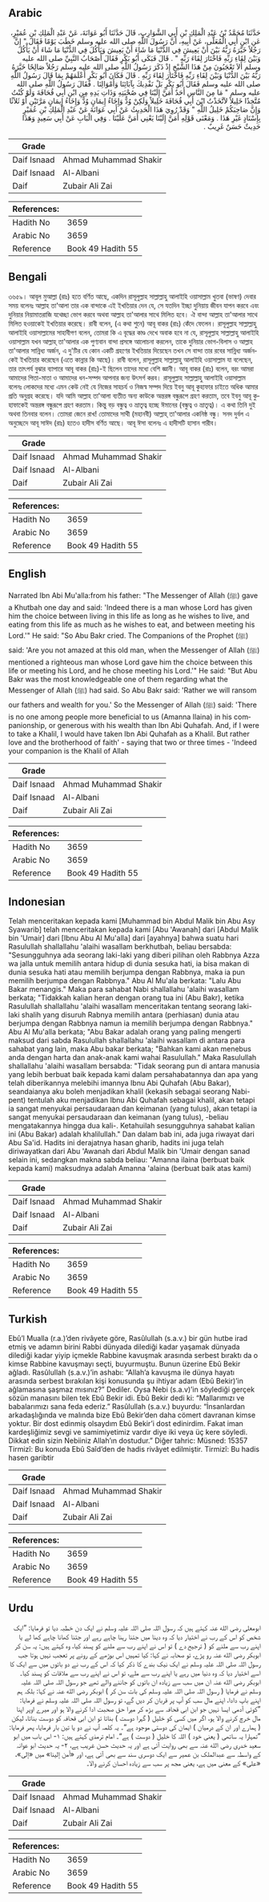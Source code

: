 ## Arabic


<div dir="rtl" lang="ar" style={{fontSize:'larger',backgroundColor:'#f8f9fa',padding:20}}>
حَدَّثَنَا مُحَمَّدُ بْنُ عَبْدِ الْمَلِكِ بْنِ أَبِي الشَّوَارِبِ، قَالَ حَدَّثَنَا أَبُو عَوَانَةَ، عَنْ عَبْدِ الْمَلِكِ بْنِ عُمَيْرٍ، عَنِ ابْنِ أَبِي الْمُعَلَّى، عَنْ أَبِيهِ، أَنَّ رَسُولَ اللَّهِ صلى الله عليه وسلم خَطَبَ يَوْمًا فَقَالَ ‏"‏ إِنَّ رَجُلاً خَيَّرَهُ رَبُّهُ بَيْنَ أَنْ يَعِيشَ فِي الدُّنْيَا مَا شَاءَ أَنْ يَعِيشَ وَيَأْكُلَ فِي الدُّنْيَا مَا شَاءَ أَنْ يَأْكُلَ وَبَيْنَ لِقَاءِ رَبِّهِ فَاخْتَارَ لِقَاءَ رَبِّهِ ‏"‏ ‏.‏ قَالَ فَبَكَى أَبُو بَكْرٍ فَقَالَ أَصْحَابُ النَّبِيِّ صلى الله عليه وسلم أَلاَ تَعْجَبُونَ مِنْ هَذَا الشَّيْخِ إِذْ ذَكَرَ رَسُولُ اللَّهِ صلى الله عليه وسلم رَجُلاً صَالِحًا خَيَّرَهُ رَبُّهُ بَيْنَ الدُّنْيَا وَبَيْنَ لِقَاءِ رَبِّهِ فَاخْتَارَ لِقَاءَ رَبِّهِ ‏.‏ قَالَ فَكَانَ أَبُو بَكْرٍ أَعْلَمَهُمْ بِمَا قَالَ رَسُولُ اللَّهِ صلى الله عليه وسلم فَقَالَ أَبُو بَكْرٍ بَلْ نَفْدِيكَ بِآبَائِنَا وَأَمْوَالِنَا ‏.‏ فَقَالَ رَسُولُ اللَّهِ صلى الله عليه وسلم ‏"‏ مَا مِنَ النَّاسِ أَحَدٌ أَمَنَّ إِلَيْنَا فِي صُحْبَتِهِ وَذَاتِ يَدِهِ مِنِ ابْنِ أَبِي قُحَافَةَ وَلَوْ كُنْتُ مُتَّخِذًا خَلِيلاً لاَتَّخَذْتُ ابْنَ أَبِي قُحَافَةَ خَلِيلاً وَلَكِنْ وُدٌّ وَإِخَاءُ إِيمَانٍ وُدٌّ وَإِخَاءُ إِيمَانٍ مَرَّتَيْنِ أَوْ ثَلاَثًا وَإِنَّ صَاحِبَكُمْ خَلِيلُ اللَّهِ ‏"‏ وَقَدْ رُوِيَ هَذَا الْحَدِيثُ عَنْ أَبِي عَوَانَةَ عَنْ عَبْدِ الْمَلِكِ بْنِ عُمَيْرٍ بِإِسْنَادٍ غَيْرِ هَذَا ‏.‏ وَمَعْنَى قَوْلِهِ أَمَنَّ إِلَيْنَا يَعْنِي أَمَنَّ عَلَيْنَا ‏.‏ وَفِي الْبَابِ عَنْ أَبِي سَعِيدٍ وَهَذَا حَدِيثٌ حَسَنٌ غَرِيبٌ ‏.‏
</div>
<div style={{backgroundColor:'#f8f9fa',padding:20, marginBottom: 10}}><table> <thead> <tr> <th>Grade</th> <th></th> </tr> </thead> <tbody> <tr><td>Daif Isnaad</td><td>Ahmad Muhammad Shakir</td></tr><tr><td>Daif Isnaad</td><td>Al-Albani</td></tr><tr><td>Daif</td><td>Zubair Ali Zai</td></tr></tbody></table><table> <thead> <tr> <th>References:</th> <th></th> </tr> </thead> <tbody><tr><td>Hadith No</td><td>3659</td></tr><tr><td>Arabic No</td><td>3659</td></tr><tr><td>Reference</td><td>Book 49 Hadith 55</td></tr></tbody></table></div>

## Bengali


<div dir="ltr" lang="bn" style={{fontSize:'larger',backgroundColor:'#f8f9fa',padding:20}}>
৩৬৫৯। আবূল মুআল্লা (রাঃ) হতে বর্ণিত আছে, একদিন রাসূলুল্লাহ সাল্লাল্লাহু আলাইহি ওয়াসাল্লাম খুতবা (ভাষণ) দেবার সময় বলেনঃ আল্লাহ তা'আলা তার এক বান্দাকে এই ইখতিয়ার দেন যে, সে যতদিন ইচ্ছা দুনিয়ায় জীবন যাপন করবে এবং দুনিয়ার নিয়ামাতরাজি যথেচ্ছা ভোগ করবে অথবা আল্লাহ তা'আলার সাথে মিলিত হবে। ঐ বান্দা আল্লাহ তা'আলার সাথে মিলিত হওয়াকেই ইখতিয়ার করেছে। রাবী বলেন, (এ কথা শুনে) আবূ বাকর (রাঃ) কেঁদে ফেলেন। রাসূলুল্লাহ সাল্লাল্লাহু আলাইহি ওয়াসাল্লামের সাহাবীগণ বলেন, তোমরা কি এ বৃদ্ধের কাণ্ড দেখে অবাক হবে না যে, রাসূলুল্লাহ সাল্লাল্লাহু আলাইহি ওয়াসাল্লাম যখন আল্লাহ্ তা'আলার এক পুণ্যবান বান্দা প্রসঙ্গে আলোচনা করলেন, তাকে দুনিয়ার ভোগ-বিলাস ও আল্লাহ তা'আলার সান্নিধ্য অর্জন, এ দু'টির যে কোন একটি গ্রহণের ইখতিয়ার দিয়েছেন তখন সে বান্দা তার রবের সান্নিধ্য অর্জনকেই ইখতিয়ার করেছেন (এতে কান্নার কি আছে)। রাবী বলেন, রাসূলুল্লাহ সাল্লাল্লাহু আলাইহি ওয়াসাল্লাম যা বলেছেন, তার তাৎপর্য বুঝার ব্যাপারে আবূ বাকর (রাঃ)-ই ছিলেন তাদের মধ্যে বেশি জ্ঞানী। আবূ বাকর (রাঃ) বলেন, বরং আমরা আমাদের পিতা-মাতা ও আমাদের ধন-সম্পদ আপনার জন্য উৎসর্গ করব। রাসূলুল্লাহ সাল্লাল্লাহু আলাইহি ওয়াসাল্লাম বলেনঃ লোকদের মধ্যে এমন কেউ নেই যে নিজের সাহচর্য ও নিজস্ব সম্পদ দিয়ে ইবনু আবূ কুহাফার চাইতে অধিক আমার প্রতি অনুগ্রহ করেছে। যদি আমি আল্লাহ তা'আলা ব্যতীত অন্য কাউকে অন্তরঙ্গ বন্ধুরূপে গ্রহণ করতাম, তবে ইবনু আবূ কুহাফাকেই অন্তরঙ্গ বন্ধুরূপে গ্রহণ করতাম। কিন্তু বড় বন্ধুত্ব ও ভ্রাতৃত্ব হচ্ছে ঈমানের (বন্ধুত্ব ও ভ্রাতৃত্ব)। এ কথা তিনি দুই অথবা তিনবার বলেন। তোমরা জেনে রাখ! তোমাদের সাথী (মহানবী) আল্লাহ্ তা'আলার একনিষ্ঠ বন্ধু। সনদ দুর্বল এ অনুচ্ছেদে আবূ সাঈদ (রাঃ) হতেও হাদীস বর্ণিত আছে। আবূ ঈসা বলেনঃ এ হাদীসটি হাসান গারীব।
</div>
<div style={{backgroundColor:'#f8f9fa',padding:20, marginBottom: 10}}><table> <thead> <tr> <th>Grade</th> <th></th> </tr> </thead> <tbody> <tr><td>Daif Isnaad</td><td>Ahmad Muhammad Shakir</td></tr><tr><td>Daif Isnaad</td><td>Al-Albani</td></tr><tr><td>Daif</td><td>Zubair Ali Zai</td></tr></tbody></table><table> <thead> <tr> <th>References:</th> <th></th> </tr> </thead> <tbody><tr><td>Hadith No</td><td>3659</td></tr><tr><td>Arabic No</td><td>3659</td></tr><tr><td>Reference</td><td>Book 49 Hadith 55</td></tr></tbody></table></div>

## English


<div dir="ltr" lang="en" style={{fontSize:'larger',backgroundColor:'#f8f9fa',padding:20}}>
Narrated Ibn Abi Mu'alla:from his father: "The Messenger of Allah (ﷺ) gave a Khutbah one day and said: 'Indeed there is a man whose Lord has given him the choice between living in this life as long as he wishes to live, and eating from this life as much as he wishes to eat, and between meeting his Lord.'" He said: "So Abu Bakr cried. The Companions of the Prophet (ﷺ) said: 'Are you not amazed at this old man, when the Messenger of Allah (ﷺ) mentioned a righteous man whose Lord gave him the choice between this life or meeting his Lord, and he chose meeting his Lord.'" He said: "But Abu Bakr was the most knowledgeable one of them regarding what the Messenger of Allah (ﷺ) had said. So Abu Bakr said: 'Rather we will ransom our fathers and wealth for you.' So the Messenger of Allah (ﷺ) said: 'There is no one among people more beneficial to us (Amanna Ilaina) in his companionship, or generous with his wealth than Ibn Abi Quhafah. And, if I were to take a Khalil, I would have taken Ibn Abi Quhafah as a Khalil. But rather love and the brotherhood of faith' - saying that two or three times - 'Indeed your companion is the Khalil of Allah
</div>
<div style={{backgroundColor:'#f8f9fa',padding:20, marginBottom: 10}}><table> <thead> <tr> <th>Grade</th> <th></th> </tr> </thead> <tbody> <tr><td>Daif Isnaad</td><td>Ahmad Muhammad Shakir</td></tr><tr><td>Daif Isnaad</td><td>Al-Albani</td></tr><tr><td>Daif</td><td>Zubair Ali Zai</td></tr></tbody></table><table> <thead> <tr> <th>References:</th> <th></th> </tr> </thead> <tbody><tr><td>Hadith No</td><td>3659</td></tr><tr><td>Arabic No</td><td>3659</td></tr><tr><td>Reference</td><td>Book 49 Hadith 55</td></tr></tbody></table></div>

## Indonesian


<div dir="ltr" lang="id" style={{fontSize:'larger',backgroundColor:'#f8f9fa',padding:20}}>
Telah menceritakan kepada kami [Muhammad bin Abdul Malik bin Abu Asy Syawarib] telah menceritakan kepada kami [Abu 'Awanah] dari [Abdul Malik bin 'Umair] dari [Ibnu Abu Al Mu'alla] dari [ayahnya] bahwa suatu hari Rasulullah shallallahu 'alaihi wasallam berkhutbah, beliau bersabda: "Sesungguhnya ada seorang laki-laki yang diberi pilihan oleh Rabbnya Azza wa jalla untuk memilih antara hidup di dunia sesuka hati, ia bisa makan di dunia sesuka hati atau memilih berjumpa dengan Rabbnya, maka ia pun memilih berjumpa dengan Rabbnya." Abu Al Mu'ala berkata: "Lalu Abu Bakar menangis." Maka para sahabat Nabi shallallahu 'alaihi wasallam berkata; "Tidakkah kalian heran dengan orang tua ini (Abu Bakr), ketika Rasulullah shallallahu 'alaihi wasallam menceritakan tentang seorang laki-laki shalih yang disuruh Rabnya memilih antara (perhiasan) dunia atau berjumpa dengan Rabbnya namun ia memilih berjumpa dengan Rabbnya." Abu Al Mu'alla berkata; "Abu Bakar adalah orang yang paling mengerti maksud dari sabda Rasulullah shallallahu 'alaihi wasallam di antara para sahabat yang lain, maka Abu bakar berkata; "Bahkan kami akan menebus anda dengan harta dan anak-anak kami wahai Rasulullah." Maka Rasulullah shallallahu 'alaihi wasallam bersabda: "Tidak seorang pun di antara manusia yang lebih berbuat baik kepada kami dalam persahabatannya dan apa yang telah diberikannya melebihi imannya Ibnu Abi Quhafah (Abu Bakar), seandaianya aku boleh menjadikan khalil (kekasih sebagai seorang Nabi-pent) tentulah aku menjadikan Ibnu Abi Quhafah sebagai khalil, akan tetapi ia sangat menyukai persaudaraan dan keimanan (yang tulus), akan tetapi ia sangat menyukai persaudaraan dan keimanan (yang tulus), -beliau mengatakannya hingga dua kali-. Ketahuilah sesungguhnya sahabat kalian ini (Abu Bakar) adalah khalilullah." Dan dalam bab ini, ada juga riwayat dari Abu Sa'id. Hadits ini derajatnya hasan gharib, hadits ini juga telah diriwayatkan dari Abu 'Awanah dari Abdul Malik bin 'Umair dengan sanad selain ini, sedangkan makna sabda beliau: "Amanna ilaina (berbuat baik kepada kami) maksudnya adalah Amanna 'alaina (berbuat baik atas kami)
</div>
<div style={{backgroundColor:'#f8f9fa',padding:20, marginBottom: 10}}><table> <thead> <tr> <th>Grade</th> <th></th> </tr> </thead> <tbody> <tr><td>Daif Isnaad</td><td>Ahmad Muhammad Shakir</td></tr><tr><td>Daif Isnaad</td><td>Al-Albani</td></tr><tr><td>Daif</td><td>Zubair Ali Zai</td></tr></tbody></table><table> <thead> <tr> <th>References:</th> <th></th> </tr> </thead> <tbody><tr><td>Hadith No</td><td>3659</td></tr><tr><td>Arabic No</td><td>3659</td></tr><tr><td>Reference</td><td>Book 49 Hadith 55</td></tr></tbody></table></div>

## Turkish


<div dir="ltr" lang="tr" style={{fontSize:'larger',backgroundColor:'#f8f9fa',padding:20}}>
Ebû’l Mualla (r.a.)’den rivâyete göre, Rasûlullah (s.a.v.) bir gün hutbe irad etmiş ve adamın birini Rabbi dünyada dilediği kadar yaşamak dünyada dilediği kadar yiyip içmekle Rabbine kavuşmak arasında serbest bıraktı da o kimse Rabbine kavuşmayı seçti, buyurmuştu. Bunun üzerine Ebû Bekir ağladı. Rasûlullah (s.a.v.)’in ashabı: “Allah’a kavuşma ile dünya hayatı arasında serbest bırakılan kişi konusunda şu ihtiyar adam (Ebû Bekir)’in ağlamasına şaşmaz mısınız?” Dediler. Oysa Nebi (s.a.v)’in söylediği gerçek sözün manasını bilen tek Ebû Bekir idi. Ebû Bekir dedi ki: “Mallarımızı ve babalarımızı sana feda ederiz.” Rasûlullah (s.a.v.) buyurdu: “İnsanlardan arkadaşlığında ve malında bize Ebû Bekir’den daha cömert davranan kimse yoktur. Bir dost edinmiş olsaydım Ebû Bekir’i dost edinirdim. Fakat iman kardeşliğimiz sevgi ve samimiyetimiz vardır diye iki veya üç kere söyledi. Dikkat edin sizin Nebiiniz Allah’ın dostudur.” Diğer tahric: Müsned: 15357 Tirmizî: Bu konuda Ebû Saîd’den de hadis rivâyet edilmiştir. Tirmizî: Bu hadis hasen garibtir
</div>
<div style={{backgroundColor:'#f8f9fa',padding:20, marginBottom: 10}}><table> <thead> <tr> <th>Grade</th> <th></th> </tr> </thead> <tbody> <tr><td>Daif Isnaad</td><td>Ahmad Muhammad Shakir</td></tr><tr><td>Daif Isnaad</td><td>Al-Albani</td></tr><tr><td>Daif</td><td>Zubair Ali Zai</td></tr></tbody></table><table> <thead> <tr> <th>References:</th> <th></th> </tr> </thead> <tbody><tr><td>Hadith No</td><td>3659</td></tr><tr><td>Arabic No</td><td>3659</td></tr><tr><td>Reference</td><td>Book 49 Hadith 55</td></tr></tbody></table></div>

## Urdu


<div dir="rtl" lang="ur" style={{fontSize:'larger',backgroundColor:'#f8f9fa',padding:20}}>
ابومعلی رضی الله عنہ کہتے ہیں کہ رسول اللہ صلی اللہ علیہ وسلم نے ایک دن خطبہ دیا تو فرمایا: ”ایک شخص کو اس کے رب نے اختیار دیا کہ وہ دینا میں جتنا رہنا چاہے رہے اور جتنا کھانا چاہے کھا لے یا اپنے رب سے ملنے کو ( ترجیح دے ) تو اس نے اپنے رب سے ملنے کو پسند کیا، وہ کہتے ہیں: یہ سن کر ابوبکر رضی الله عنہ رو پڑے، تو صحابہ نے کہا: کیا تمہیں اس بوڑھے کے رونے پر تعجب نہیں ہوتا جب رسول اللہ صلی اللہ علیہ وسلم نے ایک نیک بندے کا ذکر کیا کہ اس کے رب نے دو باتوں میں سے ایک کا اسے اختیار دیا کہ وہ دنیا میں رہے یا اپنے رب سے ملے، تو اس نے اپنے رب سے ملاقات کو پسند کیا۔ ابوبکر رضی الله عنہ ان میں سب سے زیادہ ان باتوں کو جاننے والے تھے جو رسول اللہ صلی اللہ علیہ وسلم نے فرمایا ( رسول اللہ صلی اللہ علیہ وسلم کی بات سن کر ) ابوبکر رضی الله عنہ نے کہا: بلکہ ہم اپنے باپ دادا، اپنے مال سب کو آپ پر قربان کر دیں گے، تو رسول اللہ صلی اللہ علیہ وسلم نے فرمایا: ”کوئی آدمی ایسا نہیں جو ابن ابی قحافہ سے بڑھ کر میرا حق صحبت ادا کرنے والا ہو اور میرے اوپر اپنا مال خرچ کرنے والا ہو، اگر میں کسی کو خلیل ( گہرا دوست ) بناتا تو ابن ابی قحافہ کو دوست بناتا، لیکن ( ہمارے اور ان کے درمیان ) ایمان کی دوستی موجود ہے“۔ یہ کلمہ آپ نے دو یا تین بار فرمایا، پھر فرمایا: ”تمہارا یہ ساتھی ( یعنی خود ) اللہ کا خلیل ( دوست ) ہے“۔ امام ترمذی کہتے ہیں: ۱- اس باب میں ابو سعید خدری رضی الله عنہ سے بھی روایت آئی ہے اور یہ حدیث حسن غریب ہے، ۲- یہ حدیث ابو عوانہ کے واسطہ سے عبدالملک بن عمیر سے ایک دوسری سند سے بھی آئی ہے، اور «أمن إلينا» میں «إلى»،‏‏‏‏ «على» کے معنی میں ہے، یعنی مجھ پر سب سے زیادہ احسان کرنے والا۔
</div>
<div style={{backgroundColor:'#f8f9fa',padding:20, marginBottom: 10}}><table> <thead> <tr> <th>Grade</th> <th></th> </tr> </thead> <tbody> <tr><td>Daif Isnaad</td><td>Ahmad Muhammad Shakir</td></tr><tr><td>Daif Isnaad</td><td>Al-Albani</td></tr><tr><td>Daif</td><td>Zubair Ali Zai</td></tr></tbody></table><table> <thead> <tr> <th>References:</th> <th></th> </tr> </thead> <tbody><tr><td>Hadith No</td><td>3659</td></tr><tr><td>Arabic No</td><td>3659</td></tr><tr><td>Reference</td><td>Book 49 Hadith 55</td></tr></tbody></table></div>